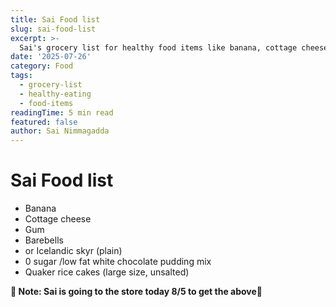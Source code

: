 ```yaml
---
title: Sai Food list
slug: sai-food-list
excerpt: >-
  Sai's grocery list for healthy food items like banana, cottage cheese, Barebells, and Quaker rice cakes.
date: '2025-07-26'
category: Food
tags:
  - grocery-list
  - healthy-eating
  - food-items
readingTime: 5 min read
featured: false
author: Sai Nimmagadda
---
```

# Sai Food list

- Banana
- Cottage cheese
- Gum
- Barebells
- or Icelandic skyr (plain)
- 0 sugar /low fat white chocolate pudding mix
- Quaker rice cakes (large size, unsalted)

**🚨 Note: Sai is going to the store today 8/5 to get the above🚨**
